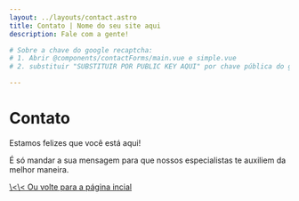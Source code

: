 ```yaml
---
layout: ../layouts/contact.astro
title: Contato | Nome do seu site aqui
description: Fale com a gente!

# Sobre a chave do google recaptcha:
# 1. Abrir @components/contactForms/main.vue e simple.vue
# 2. substituir "SUBSTITUIR POR PUBLIC KEY AQUI" por chave pública do google recaptcha nos componentes de formulário

---
```


# Contato

Estamos felizes que você está aqui!

É só mandar a sua mensagem para que nossos especialistas te auxiliem da melhor maneira.

<Contato client:load/>

<div class="not-prose text-center font-normal underline mb-8">
    <a href="/" class=""> \<\< Ou volte para a página incial </a>
</div>